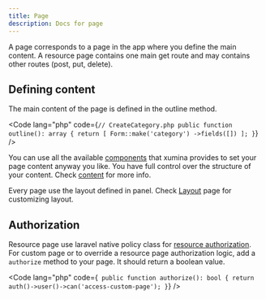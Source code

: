 ```yaml
---
title: Page
description: Docs for page
---
```



A page corresponds to a page in the app where you define the main content. A resource page contains one main get route and may contains other routes (post, put, delete).

## Defining content

The main content of the page is defined in the outline method.

<Code lang="php" code={`
    // CreateCategory.php
    public function outline(): array
    {
        return [
            Form::make('category')
                ->fields([])
        ];
    }
`} />

You can use all the available [components](/components) that xumina provides to set your page content anyway you like. You have full control over the structure of your content. Check [content](/guides/content) for more info.

Every page use the layout defined in panel. Check [Layout](/guides/layout) page for customizing layout.

## Authorization

Resource page use laravel native policy class for [resource authorization](/guides/resource#authorization). For custom page or to override a resource page authorization logic, add a `authorize` method to your page. It should return a boolean value.

<Code lang="php" code={`
    public function authorize(): bool
    {
        return auth()->user()->can('access-custom-page');
    }`} />

